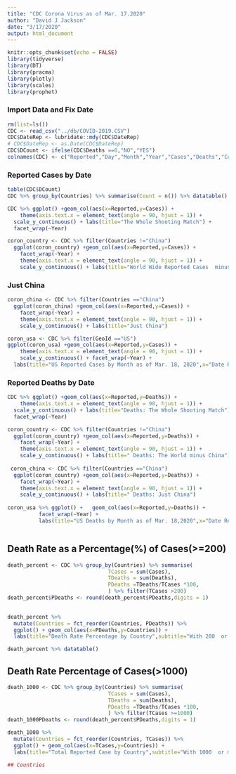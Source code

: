 ```yaml
---
title: "CDC Corona Virus as of Mar. 17.2020"
author: "David J Jackson"
date: "3/17/2020"
output: html_document
---
```


```r
knitr::opts_chunk$set(echo = FALSE)
library(tidyverse)
library(DT)
library(pracma)
library(plotly)
library(scales)
library(prophet)
```


### Import Data and Fix Date

```r
rm(list=ls())
CDC <- read_csv("../db/COVID-2019.CSV")
CDC$DateRep <- lubridate::mdy(CDC$DateRep)
# CDC$DateRep <- as.Date(CDC$DateRep)
CDC$DCount <- ifelse(CDC$Deaths ==0,"NO","YES")
colnames(CDC) <- c("Reported","Day","Month","Year","Cases","Deaths","Countries","GeoId","DCount")
```


### Reported Cases by Date

```r
table(CDC$DCount)
CDC %>% group_by(Countries) %>% summarise(Count = n()) %>% datatable()
```
```r
CDC %>% ggplot() +geom_col(aes(x=Reported,y=Cases)) +
    theme(axis.text.x = element_text(angle = 90, hjust = 1)) + 
  scale_y_continuous() + labs(title="The Whole Shooting Match") +
  facet_wrap(~Year)

```
```r
coron_country <- CDC %>% filter(Countries !="China")
  ggplot(coron_country) +geom_col(aes(x=Reported,y=Cases)) +
    facet_wrap(~Year) + 
    theme(axis.text.x = element_text(angle = 90, hjust = 1)) +
    scale_y_continuous() + labs(title="World Wide Reported Cases  minus China")

```

### Just China

```r
coron_china <- CDC %>% filter(Countries =="China")
  ggplot(coron_china) +geom_col(aes(x=Reported,y=Cases)) +
    facet_wrap(~Year) + 
    theme(axis.text.x = element_text(angle = 90, hjust = 1)) +
    scale_y_continuous() + labs(title="Just China")
```


```r
coron_usa <- CDC %>% filter(GeoId =="US")
ggplot(coron_usa) +geom_col(aes(x=Reported,y=Cases)) +
    theme(axis.text.x = element_text(angle = 90, hjust = 1)) +
    scale_y_continuous() + facet_wrap(~Year) +
  labs(title="US Reported Cases by Month as of Mar. 18, 2020",x="Date Reported")
```

### Reported Deaths by Date

```r
CDC %>% ggplot() +geom_col(aes(x=Reported,y=Deaths)) +
    theme(axis.text.x = element_text(angle = 90, hjust = 1)) + 
  scale_y_continuous() + labs(title="Deaths: The Whole Shooting Match") +
  facet_wrap(~Year)

```
```r
coron_country <- CDC %>% filter(Countries !="China")
  ggplot(coron_country) +geom_col(aes(x=Reported,y=Deaths)) +
    facet_wrap(~Year) + 
    theme(axis.text.x = element_text(angle = 90, hjust = 1)) +
    scale_y_continuous() + labs(title=" Deaths: The World minus China")
  
 coron_china <- CDC %>% filter(Countries =="China")
  ggplot(coron_country) +geom_col(aes(x=Reported,y=Deaths)) +
    facet_wrap(~Year) + 
    theme(axis.text.x = element_text(angle = 90, hjust = 1)) +
    scale_y_continuous() + labs(title=" Deaths: Just China")
  
coron_usa %>% ggplot() +   geom_col(aes(x=Reported,y=Deaths)) +
          facet_wrap(~Year) +
          labs(title="US Deaths by Month as of Mar. 18,2020",x="Date Reported")



```

## Death Rate as a Percentage(%) of Cases(>=200)

```R
death_percent <- CDC %>% group_by(Countries) %>% summarise(
                                TCases = sum(Cases),
                                TDeaths = sum(Deaths),
                                PDeaths =TDeaths/TCases *100,
                                ) %>% filter(TCases >200)
death_percent$PDeaths <- round(death_percent$PDeaths,digits = 1)
                        
```
```r

death_percent %>%
  mutate(Countries = fct_reorder(Countries, PDeaths)) %>%
  ggplot() + geom_col(aes(x=PDeaths,y=Countries)) +
  labs(title="Death Rate Percentage by Country",subtitle="With 200  or more reported cases",x="Death Rate Percentage")
```
```r
death_percent %>% datatable()
```

## Death Rate Percentage of Cases(>1000)

```r
death_1000 <- CDC %>% group_by(Countries) %>% summarise(
                                TCases = sum(Cases),
                                TDeaths = sum(Deaths),
                                PDeaths =TDeaths/TCases *100,
                                ) %>% filter(TCases >=1000)
death_1000PDeaths <- round(death_percent$PDeaths,digits = 1)
```

```r
death_1000 %>%
  mutate(Countries = fct_reorder(Countries, TCases)) %>%
  ggplot() + geom_col(aes(x=TCases,y=Countries)) +
  labs(title="Total Reported Case by Country",subtitle="With 1000  or more reported cases",x="Number of Cases")

## Countries
```
```r

```



